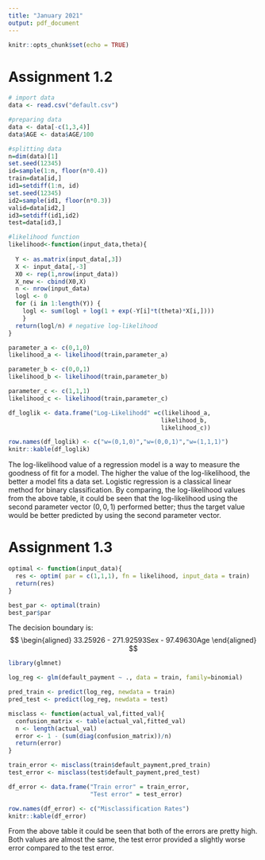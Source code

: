 ```yaml
---
title: "January 2021"
output: pdf_document
---
```


```r
knitr::opts_chunk$set(echo = TRUE)
```

# Assignment 1.2

```r
# import data
data <- read.csv("default.csv")

#preparing data
data <- data[-c(1,3,4)]
data$AGE <- data$AGE/100

#splitting data
n=dim(data)[1]
set.seed(12345)
id=sample(1:n, floor(n*0.4))
train=data[id,]
id1=setdiff(1:n, id)
set.seed(12345)
id2=sample(id1, floor(n*0.3))
valid=data[id2,]
id3=setdiff(id1,id2)
test=data[id3,]
```

```r
#likelihood function
likelihood<-function(input_data,theta){
  
  Y <- as.matrix(input_data[,3])
  X <- input_data[,-3]
  X0 <- rep(1,nrow(input_data))
  X_new <- cbind(X0,X)
  n <- nrow(input_data)
  logl <- 0
  for (i in 1:length(Y)) {
    logl <- sum(logl + log(1 + exp(-Y[i]*t(theta)*X[i,])))
    }
  return(logl/n) # negative log-likelihood
}

parameter_a <- c(0,1,0)
likelihood_a <- likelihood(train,parameter_a)

parameter_b <- c(0,0,1)
likelihood_b <- likelihood(train,parameter_b)

parameter_c <- c(1,1,1)
likelihood_c <- likelihood(train,parameter_c)

df_loglik <- data.frame("Log-Likelihodd" =c(likelihood_a,
                                           likelihood_b,
                                           likelihood_c))

row.names(df_loglik) <- c("w=(0,1,0)","w=(0,0,1)","w=(1,1,1)")
knitr::kable(df_loglik)
```

The log-likelihood value of a regression model is a way to measure the goodness of fit for a model. The higher the value of the log-likelihood, the better a model fits a data set. Logistic regression is a classical linear method for binary classification. By comparing, the log-likelihood values from the above table, it could be seen that the log-likelihood using the second parameter vector $(0,0,1)$ performed better; thus the target value would be better predicted by using the second parameter vector. 

# Assignment 1.3

```r
optimal <- function(input_data){
  res <- optim( par = c(1,1,1), fn = likelihood, input_data = train)
  return(res)
}

best_par <- optimal(train) 
best_par$par
```

The decision boundary is:
$$ 
\begin{aligned}
33.25926 -  271.92593Sex - 97.49630Age
\end{aligned}
$$

```r
library(glmnet)

log_reg <- glm(default_payment ~ ., data = train, family=binomial)

pred_train <- predict(log_reg, newdata = train)
pred_test <- predict(log_reg, newdata = test)

misclass <- function(actual_val,fitted_val){
  confusion_matrix <- table(actual_val,fitted_val)
  n <- length(actual_val)
  error <- 1 - (sum(diag(confusion_matrix))/n)
  return(error)
}

train_error <- misclass(train$default_payment,pred_train)
test_error <- misclass(test$default_payment,pred_test)

df_error <- data.frame("Train error" = train_error,
                       "Test error" = test_error)

row.names(df_error) <- c("Misclassification Rates")
knitr::kable(df_error)
```

From the above table it could be seen that both of the errors are pretty high. Both values are almost the same, the test error provided a slightly worse error compared to the test error.








